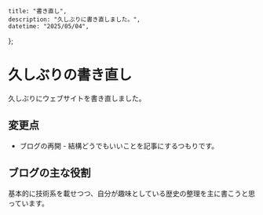     title: "書き直し",
    description: "久しぶりに書き直しました。",
    datetime: "2025/05/04",
};

# 久しぶりの書き直し
久しぶりにウェブサイトを書き直しました。

## 変更点
- ブログの再開 - 結構どうでもいいことを記事にするつもりです。

## ブログの主な役割
基本的に技術系を載せつつ、自分が趣味としている歴史の整理を主に書こうと思っています。
